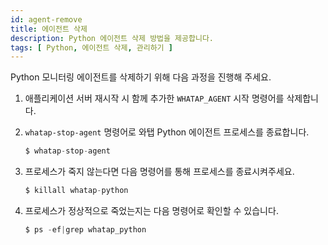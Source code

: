 ```yaml
---
id: agent-remove
title: 에이전트 삭제
description: Python 에이전트 삭제 방법을 제공합니다.
tags: [ Python, 에이전트 삭제, 관리하기 ]
---
```


Python 모니터링 에이전트를 삭제하기 위해 다음 과정을 진행해 주세요.

1. 애플리케이션 서버 재시작 시 함께 추가한 `WHATAP_AGENT` 시작 명령어를 삭제합니다.

1. `whatap-stop-agent` 명령어로 와탭 Python 에이전트 프로세스를 종료합니다.

    ```javascript title=SH
    $ whatap-stop-agent
    ```

1. 프로세스가 죽지 않는다면 다음 명령어를 통해 프로세스를 종료시켜주세요.

    ```javascript title=SH
    $ killall whatap-python
    ```

1. 프로세스가 정상적으로 죽었는지는 다음 명령어로 확인할 수 있습니다.

    ```javascript title=SH
    $ ps -ef|grep whatap_python
    ```